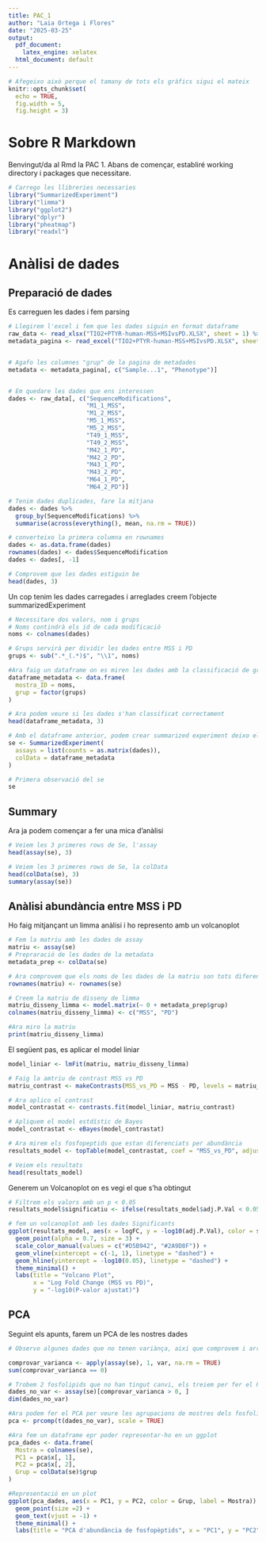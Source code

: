 ```yaml
---
title: PAC_1
author: "Laia Ortega i Flores"
date: "2025-03-25"
output:
  pdf_document:
    latex_engine: xelatex
  html_document: default
---
```



```r
# Afegeixo això perque el tamany de tots els gràfics sigui el mateix
knitr::opts_chunk$set(
  echo = TRUE,
  fig.width = 5, 
  fig.height = 3)
```

# Sobre R Markdown

Benvingut/da al Rmd la PAC 1.
Abans de començar, establiré working directory i packages que necessitare. 

```r
# Carrego les llibreries necessaries
library("SummarizedExperiment")
library("limma")
library("ggplot2")
library("dplyr")
library("pheatmap")
library("readxl")
```


# Anàlisi de dades
## Preparació de dades

Es carreguen les dades i fem parsing
```r
# Llegirem l'excel i fem que les dades siguin en format dataframe
raw_data <- read_xlsx("TIO2+PTYR-human-MSS+MSIvsPD.XLSX", sheet = 1) %>% as.data.frame()
metadata_pagina <- read_excel("TIO2+PTYR-human-MSS+MSIvsPD.XLSX", sheet = 2)


# Agafo les columnes "grup" de la pagina de metadades
metadata <- metadata_pagina[, c("Sample...1", "Phenotype")]


# Em quedare les dades que ens interessen
dades <- raw_data[, c("SequenceModifications", 
                      "M1_1_MSS", 
                      "M1_2_MSS", 
                      "M5_1_MSS", 
                      "M5_2_MSS",
                      "T49_1_MSS", 
                      "T49_2_MSS", 
                      "M42_1_PD", 
                      "M42_2_PD", 
                      "M43_1_PD", 
                      "M43_2_PD",
                      "M64_1_PD", 
                      "M64_2_PD")]

# Tenim dades duplicades, fare la mitjana
dades <- dades %>%
  group_by(SequenceModifications) %>%
  summarise(across(everything(), mean, na.rm = TRUE))

# converteixo la primera columna en rownames
dades <- as.data.frame(dades)
rownames(dades) <- dades$SequenceModification
dades <- dades[, -1]

# Comprovem que les dades estiguin be
head(dades, 3)
```

Un cop tenim les dades carregades i arreglades creem l'objecte summarizedExperiment
```r
# Necessitare dos valors, nom i grups
# Noms contindrà els id de cada modificació
noms <- colnames(dades)

# Grups servirà per dividir les dades entre MSS i PD
grups <- sub(".*_(.*)$", "\\1", noms)

#Ara faig un dataframe on es miren les dades amb la classificació de grups
dataframe_metadata <- data.frame(
  mostra_ID = noms,
  grup = factor(grups)
)

# Ara podem veure si les dades s'han classificat correctament
head(dataframe_metadata, 3)

# Amb el dataframe anterior, podem crear summarized experiment deixo els noms de assay i colData com al exemple
se <- SummarizedExperiment(
  assays = list(counts = as.matrix(dades)),
  colData = dataframe_metadata
)

# Primera observació del se
se

```

## Summary
Ara ja podem començar a fer una mica d'anàlisi

```r
# Veiem les 3 primeres rows de Se, l'assay
head(assay(se), 3)

# Veiem les 3 primeres rows de Se, la colData
head(colData(se), 3)
summary(assay(se))
```

## Anàlisi abundància entre MSS i PD

Ho faig mitjançant un limma anàlisi i ho represento amb un volcanoplot

```r
# Fem la matriu amb les dades de assay
matriu <- assay(se)
# Prepraració de les dades de la metadata
metadata_prep <- colData(se)

# Ara comprovem que els noms de les dades de la matriu son tots diferents
rownames(matriu) <- rownames(se)

# Creem la matriu de disseny de limma 
matriu_disseny_limma <- model.matrix(~ 0 + metadata_prep$grup)
colnames(matriu_disseny_limma) <- c("MSS", "PD")

#Ara miro la matriu 
print(matriu_disseny_limma)
```

El següent pas, es aplicar el model liniar

```r
model_liniar <- lmFit(matriu, matriu_disseny_limma)

# Faig la amtriu de contrast MSS vs PD
matriu_contrast <- makeContrasts(MSS_vs_PD = MSS - PD, levels = matriu_disseny_limma)

# Ara aplico el contrast 
model_contrastat <- contrasts.fit(model_liniar, matriu_contrast)

# Apliquem el model estdístic de Bayes
model_contrastat <- eBayes(model_contrastat)

# Ara mirem els fosfopeptids que estan diferenciats per abundància
resultats_model <- topTable(model_contrastat, coef = "MSS_vs_PD", adjust = "fdr", number = Inf)

# Veiem els resultats
head(resultats_model)

```

Generem un Volcanoplot on es vegi el que s'ha obtingut

```r
# Filtrem els valors amb un p < 0.05
resultats_model$significatiu <- ifelse(resultats_model$adj.P.Val < 0.05, "Significatiu", "No significatiu")

# fem un volcanoplot amb les dades Significants
ggplot(resultats_model, aes(x = logFC, y = -log10(adj.P.Val), color = significatiu)) +
  geom_point(alpha = 0.7, size = 3) +
  scale_color_manual(values = c("#D5B942", "#2A9D8F")) +
  geom_vline(xintercept = c(-1, 1), linetype = "dashed") +
  geom_hline(yintercept = -log10(0.05), linetype = "dashed") +
  theme_minimal() +
  labs(title = "Volcano Plot",
       x = "Log Fold Change (MSS vs PD)", 
       y = "-log10(P-valor ajustat)")


```

## PCA

Seguint els apunts, farem un PCA de les nostres dades

```r
# Observo algunes dades que no tenen variànça, aixi que comprovem i arreglem

comprovar_varianca <- apply(assay(se), 1, var, na.rm = TRUE)
sum(comprovar_varianca == 0)

# Trobem 2 fosfolipids que no han tingut canvi, els treiem per fer el PCA
dades_no_var <- assay(se)[comprovar_varianca > 0, ]
dim(dades_no_var)

#Ara podem fer el PCA per veure les agrupacions de mostres dels fosfolipids
pca <- prcomp(t(dades_no_var), scale = TRUE)

#Ara fem un dataframe epr poder representar-ho en un ggplot
pca_dades <- data.frame(
  Mostra = colnames(se),
  PC1 = pca$x[, 1],
  PC2 = pca$x[, 2],
  Grup = colData(se)$grup
)

#Representació en un plot
ggplot(pca_dades, aes(x = PC1, y = PC2, color = Grup, label = Mostra)) +
  geom_point(size =2) +
  geom_text(vjust = -1) +
  theme_minimal() +
  labs(title = "PCA d'abundància de fosfopèptids", x = "PC1", y = "PC2")


```
